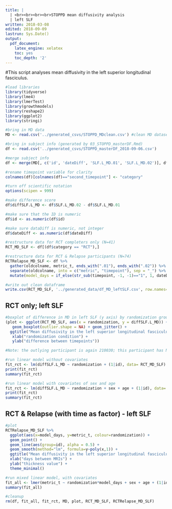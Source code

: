 ```yaml
---
title: |
  | <br><br><br><br>STOPPD mean diffusivity analysis
  | left SLF
written: 2018-03-08
edited: 2018-09-09
lastrun: Sys.Date()
output: 
  pdf_document:
    latex_engine: xelatex
    toc: yes
    toc_depth: '2'
---
```


#This script analyses mean diffusivity in the left superior longitudinal fasciculus.

```r

#load libraries
library(tidyverse)
library(lme4)
library(lmerTest)
library(growthmodels)
library(reshape2)
library(ggplot2)
library(stringi)

#bring in MD data 
MD <- read.csv('../generated_csvs/STOPPD_MDclean.csv') #clean MD dataset created in 06b_STOPPD_MD-EC_2018_03_08.Rmd

#bring in subject info (generated by 03_STOPPD_masterDF.Rmd)
df <- read.csv('../generated_csvs/STOPPD_masterDF_2018-09-06.csv')

```

```r

#merge subject info
df <- merge(MD[, c('id', 'dateDiff', 'SLF.L_MD.01', 'SLF.L_MD.02')], df[, c("STUDYID", 'sex', 'age', 'randomization', 'second_timepoint')], by.x = 'id', by.y = 'STUDYID')

#rename timepoint variable for clarity
colnames(df)[colnames(df)=="second_timepoint"] <- "category" 

#turn off scientific notation
options(scipen = 999)

#make difference score
df$diffSLF.L_MD <- df$SLF.L_MD.02 - df$SLF.L_MD.01

#make sure that the ID is numeric
df$id <- as.numeric(df$id)

#make sure dataDiff is numeric, not integer
df$dateDiff <- as.numeric(df$dateDiff)

#restructure data for RCT completers only (N=41)
RCT_MD_SLF <- df[(df$category == "RCT"),]

#restructure data for RCT & Relapse participants (N=74)
RCTRelapse_MD_SLF <- df %>%
  gather(oldcolname, metric_t, ends_with(".01"), ends_with(".02")) %>%
  separate(oldcolname, into = c("metric", "timepoint"), sep = "_") %>%
  mutate(model_days = if_else(str_sub(timepoint, -1, -1)=="1", 1, dateDiff)) 

#write out clean dataframe
write.csv(RCT_MD_SLF, '../generated_data/df_MD_leftSLF.csv', row.names=FALSE)

```

## RCT only; left SLF

```r

#boxplot of difference in MD in left SLF (y axis) by randomization group (x axis)
(plot <- ggplot(RCT_MD_SLF, aes(x = randomization, y = diffSLF.L_MD)) + 
   geom_boxplot(outlier.shape = NA) + geom_jitter() + 
  ggtitle("Mean diffusivity in the left superior longitudinal fasciculus") +
   xlab("randomization condition") +  
   ylab("difference between timepoints"))

#Note: the outlying participant is again 210030; this participant has NOT been excluded from subsequent stats

#run linear model without covariates
fit_rct <- lm(diffSLF.L_MD ~ randomization + (1|id), data= RCT_MD_SLF)
print(fit_rct)
summary(fit_rct)

#run linear model with covariates of sex and age
fit_rct <- lm(diffSLF.L_MD ~ randomization + sex + age + (1|id), data= RCT_MD_SLF)
print(fit_rct)
summary(fit_rct)

```

## RCT & Relapse (with time as factor) - left SLF

```r

#plot
RCTRelapse_MD_SLF %>%
  ggplot(aes(x=model_days, y=metric_t, colour=randomization)) + 
  geom_point() + 
  geom_line(aes(group=id), alpha = 0.5) + 
  geom_smooth(method="lm", formula=y~poly(x,1)) +
  ggtitle("Mean diffusivity in the left superior longitudinal fasciculus over time") +
  xlab("days between MRIs") +  
  ylab("thickness value") +
  theme_minimal()

#run mixed linear model, with covariates
fit_all <- lmer(metric_t ~ randomization*model_days + sex + age + (1|id), data=RCTRelapse_MD_SLF)
summary(fit_all)

#cleanup
rm(df, fit_all, fit_rct, MD, plot, RCT_MD_SLF, RCTRelapse_MD_SLF)
```



